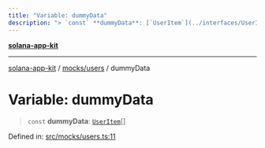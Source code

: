 ```yaml
---
title: "Variable: dummyData"
description: "> `const` **dummyData**: [`UserItem`](../interfaces/UserItem.md)[]"
---
```


[**solana-app-kit**](../../../README.mdx)

***

[solana-app-kit](../../../README.mdx) / [mocks/users](../README.mdx) / dummyData

# Variable: dummyData

> `const` **dummyData**: [`UserItem`](../interfaces/UserItem.mdx)[]

Defined in: [src/mocks/users.ts:11](https://github.com/SendArcade/solana-social-starter/blob/b27156124ee1831d644b1af765e8d55a2885cd4f/src/mocks/users.ts#L11)

